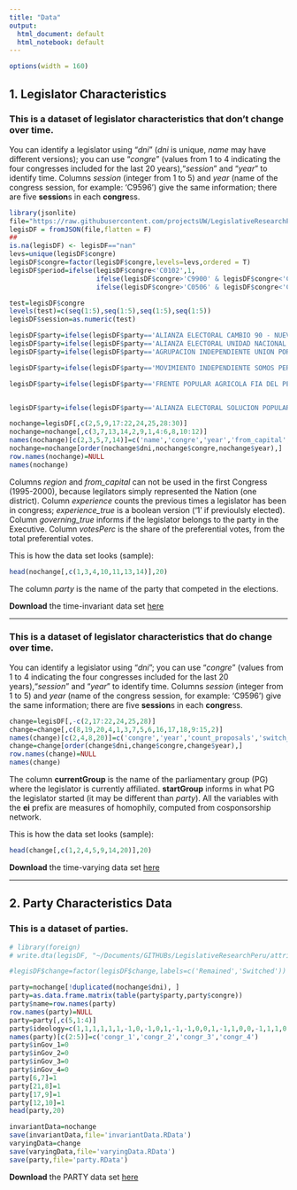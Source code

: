```yaml
---
title: "Data"
output:
  html_document: default
  html_notebook: default
---
```


```r
options(width = 160)
```
## 1. Legislator Characteristics

### This is a dataset of legislator characteristics that don't change over time. 

You can identify a legislator using "*dni*" (*dni* is unique, *name* may have different versions); you can use "*congre*" (values from 1 to 4 indicating the four congresses included for the last 20 years),"*session*" and "*year*"  to identify time. Columns *session* (integer from 1 to 5) and *year* (name of the congress session, for example: 'C9596') give the same information; there are five **session**s in each **congre**ss. 

```r
library(jsonlite)
file="https://raw.githubusercontent.com/projectsUW/LegislativeResearchPeru/master/attributes/allAttributes.json?token=AQEW1nx3odgndtaJxXGfviScTlSW3UVrks5ZYVnzwA%3D%3D"
legisDF = fromJSON(file,flatten = F)
##
is.na(legisDF) <- legisDF=="nan"
levs=unique(legisDF$congre)
legisDF$congre=factor(legisDF$congre,levels=levs,ordered = T)
legisDF$period=ifelse(legisDF$congre<'C0102',1,
                      ifelse(legisDF$congre>'C9900' & legisDF$congre<'C0607',2,
                      ifelse(legisDF$congre>'C0506' & legisDF$congre<'C1112',3,4)))

test=legisDF$congre
levels(test)=c(seq(1:5),seq(1:5),seq(1:5),seq(1:5))
legisDF$session=as.numeric(test)

legisDF$party=ifelse(legisDF$party=='ALIANZA ELECTORAL CAMBIO 90 - NUEVA MAYORIA','CAMBIO 90 - NUEVA MAYORIA',legisDF$party)
legisDF$party=ifelse(legisDF$party=='ALIANZA ELECTORAL UNIDAD NACIONAL','UNIDAD NACIONAL',legisDF$party)
legisDF$party=ifelse(legisDF$party=='AGRUPACION INDEPENDIENTE UNION POR EL PERU - SOCIAL DEMOCRACIA','UNION POR EL PERU',legisDF$party)

legisDF$party=ifelse(legisDF$party=='MOVIMIENTO INDEPENDIENTE SOMOS PERU - CAUSA DEMOCRATICA','SOMOS PERU - CAUSA DEMOCRATICA',legisDF$party)

legisDF$party=ifelse(legisDF$party=='FRENTE POPULAR AGRICOLA FIA DEL PERU','FRENTE POPULAR AGRICOLA DEL PERU',legisDF$party)


legisDF$party=ifelse(legisDF$party=='ALIANZA ELECTORAL SOLUCION POPULAR','SOLUCION POPULAR',legisDF$party)

```

```r
nochange=legisDF[,c(2,5,9,17:22,24,25,28:30)]
nochange=nochange[,c(3,7,13,14,2,9,1,4:6,8,10:12)]
names(nochange)[c(2,3,5,7,14)]=c('name','congre','year','from_capital','reelected_nextElection')
nochange=nochange[order(nochange$dni,nochange$congre,nochange$year),]
row.names(nochange)=NULL
names(nochange)
```
Columns *region* and *from_capital* can not be used in the first Congress (1995-2000), because legilators simply represented the Nation (one district).
Column *experience* counts the previous times a legislator has been in congress; *experience_true* is a boolean version ('1' if previoulsly elected).
Column *governing_true* informs if the legislator belongs to the party in the Executive.
Column *votesPerc* is the share of the preferential votes, from the total preferential votes.

This is how the data set looks (sample):
```r
head(nochange[,c(1,3,4,10,11,13,14)],20)
```

The column *party* is the name of the party that competed in the elections.

**Download** the time-invariant data set [here](https://github.com/projectsUW/dataSetsScott/blob/master/invariantData.RData?raw=true)

----

### This is a dataset of legislator characteristics that do change over time.

You can identify a legislator using "*dni*"; you can use "*congre*" (values from 1 to 4 indicating the four congresses included for the last 20 years),"*session*" and "*year*"  to identify time. Columns *session* (integer from 1 to 5) and *year* (name of the congress session, for example: 'C9596') give the same information; there are five **session**s in each **congre**ss. 
```r
change=legisDF[,-c(2,17:22,24,25,28)]
change=change[,c(8,19,20,4,1,3,7,5,6,16,17,18,9:15,2)]
names(change)[c(2,4,8,20)]=c('congre','year','count_proposals','switch_nextYear')
change=change[order(change$dni,change$congre,change$year),]
row.names(change)=NULL
names(change)
```
The column **currentGroup** is the name of the parliamentary group (PG) where the legislator is currently affiliated. **startGroup** informs in what PG the legislator started (it may be different than *party*).
All the variables with the **ei** prefix are measures of homophily, computed from cosponsorship network.

This is how the data set looks (sample):
```r
head(change[,c(1,2,4,5,9,14,20)],20)
```

**Download** the time-varying data set [here](https://github.com/projectsUW/dataSetsScott/blob/master/varyingData.RData?raw=true)

-----
## 2. Party Characteristics Data

### This is a dataset of parties. 

```r
# library(foreign)
# write.dta(legisDF, "~/Documents/GITHUBs/LegislativeResearchPeru/attributes/legisDFStata.dta")

#legisDF$change=factor(legisDF$change,labels=c('Remained','Switched'))
```

```r
party=nochange[!duplicated(nochange$dni), ]
party=as.data.frame.matrix(table(party$party,party$congre))
party$name=row.names(party)
row.names(party)=NULL
party=party[,c(5,1:4)]
party$ideology=c(1,1,1,1,1,1,-1,0,-1,0,1,-1,-1,0,0,1,-1,1,0,0,-1,1,1,0,1,-1)
names(party)[c(2:5)]=c('congr_1','congr_2','congr_3','congr_4')
party$inGov_1=0
party$inGov_2=0
party$inGov_3=0
party$inGov_4=0
party[6,7]=1
party[21,8]=1
party[17,9]=1
party[12,10]=1
head(party,20)
```

```r
invariantData=nochange
save(invariantData,file='invariantData.RData')
varyingData=change
save(varyingData,file='varyingData.RData')
save(party,file='party.RData')
```

**Download** the PARTY data set [here](https://github.com/projectsUW/dataSetsScott/blob/master/party.RData?raw=true)


